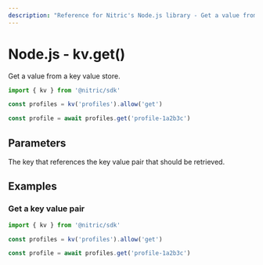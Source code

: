 ```yaml
---
description: "Reference for Nitric's Node.js library - Get a value from a key value store."
---
```


# Node.js - kv.get()

Get a value from a key value store.

```javascript
import { kv } from '@nitric/sdk'

const profiles = kv('profiles').allow('get')

const profile = await profiles.get('profile-1a2b3c')
```

## Parameters

<Properties>
  <Property name="key" required type="string">
    The key that references the key value pair that should be retrieved.
  </Property>
</Properties>

## Examples

### Get a key value pair

```javascript
import { kv } from '@nitric/sdk'

const profiles = kv('profiles').allow('get')

const profile = await profiles.get('profile-1a2b3c')
```

